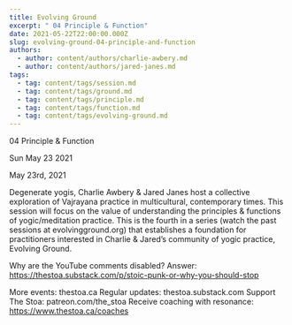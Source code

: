 ```yaml
---
title: Evolving Ground
excerpt: " 04 Principle & Function"
date: 2021-05-22T22:00:00.000Z
slug: evolving-ground-04-principle-and-function
authors:
  - author: content/authors/charlie-awbery.md
  - author: content/authors/jared-janes.md
tags:
  - tag: content/tags/session.md
  - tag: content/tags/ground.md
  - tag: content/tags/principle.md
  - tag: content/tags/function.md
  - tag: content/tags/evolving-ground.md
---
```




 04 Principle & Function

Sun May 23 2021

May 23rd, 2021

Degenerate yogis, Charlie Awbery & Jared Janes host a collective exploration of Vajrayana practice in multicultural, contemporary times. This session will focus on the value of understanding the principles & functions of yogic/meditation practice. This is the fourth in a series (watch the past sessions at evolvingground.org) that establishes a foundation for practitioners interested in Charlie & Jared’s community of yogic practice, Evolving Ground.

Why are the YouTube comments disabled? Answer: https://thestoa.substack.com/p/stoic-punk-or-why-you-should-stop

More events: thestoa.ca 
Regular updates: thestoa.substack.com 
Support The Stoa: patreon.com/the_stoa 
Receive coaching with resonance: https://www.thestoa.ca/coaches


